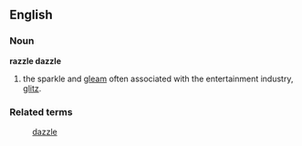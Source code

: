 ==English==
===Noun===
'''razzle dazzle'''
# the sparkle and [[gleam]] often associated with the entertainment industry, [[glitz]].

===Related terms===
:[[dazzle]]